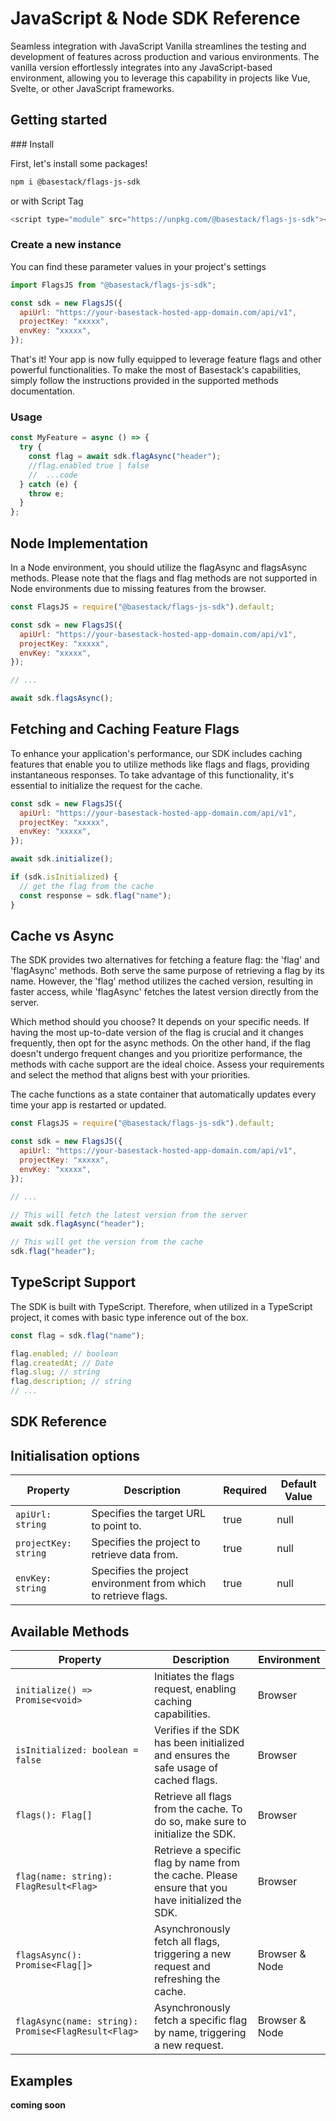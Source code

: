
# JavaScript & Node SDK Reference

Seamless integration with JavaScript Vanilla streamlines the testing and development of features across production and various environments. The vanilla version effortlessly integrates into any JavaScript-based environment, allowing you to leverage this capability in projects like Vue, Svelte, or other JavaScript frameworks.

## Getting started

<Steps>
  ### Install

First, let's install some packages!

```sh copy npm2yarn
npm i @basestack/flags-js-sdk
```

or with Script Tag

```js copy
<script type="module" src="https://unpkg.com/@basestack/flags-js-sdk"></script>
```

### Create a new instance

You can find these parameter values in your project's settings

```js copy filename="main.js"
import FlagsJS from "@basestack/flags-js-sdk";

const sdk = new FlagsJS({
  apiUrl: "https://your-basestack-hosted-app-domain.com/api/v1",
  projectKey: "xxxxx",
  envKey: "xxxxx",
});
```

That's it! Your app is now fully equipped to leverage feature flags and other powerful functionalities. To make the most of Basestack's capabilities, simply follow the instructions provided in the supported methods documentation.

### Usage

```jsx copy filename="main.js"
const MyFeature = async () => {
  try {
    const flag = await sdk.flagAsync("header");
    //flag.enabled true | false
    //  ...code
  } catch (e) {
    throw e;
  }
};
```

</Steps>

## Node Implementation

In a Node environment, you should utilize the flagAsync and flagsAsync methods. Please note that the flags and flag methods are not supported in Node environments due to missing features from the browser.

```js copy filename="main.js"
const FlagsJS = require("@basestack/flags-js-sdk").default;

const sdk = new FlagsJS({
  apiUrl: "https://your-basestack-hosted-app-domain.com/api/v1",
  projectKey: "xxxxx",
  envKey: "xxxxx",
});

// ...

await sdk.flagsAsync();
```

## Fetching and Caching Feature Flags

To enhance your application's performance, our SDK includes caching features that enable you to utilize methods like flags and flags, providing instantaneous responses. To take advantage of this functionality, it's essential to initialize the request for the cache.

```js copy filename="main.js"
const sdk = new FlagsJS({
  apiUrl: "https://your-basestack-hosted-app-domain.com/api/v1",
  projectKey: "xxxxx",
  envKey: "xxxxx",
});

await sdk.initialize();

if (sdk.isInitialized) {
  // get the flag from the cache
  const response = sdk.flag("name");
}
```

## Cache vs Async

The SDK provides two alternatives for fetching a feature flag: the 'flag' and 'flagAsync' methods. Both serve the same purpose of retrieving a flag by its name. However, the 'flag' method utilizes the cached version, resulting in faster access, while 'flagAsync' fetches the latest version directly from the server.

Which method should you choose? It depends on your specific needs. If having the most up-to-date version of the flag is crucial and it changes frequently, then opt for the async methods. On the other hand, if the flag doesn't undergo frequent changes and you prioritize performance, the methods with cache support are the ideal choice. Assess your requirements and select the method that aligns best with your priorities.

<Callout>
  The cache functions as a state container that automatically updates every time
  your app is restarted or updated.
</Callout>

```js copy filename="main.js"
const FlagsJS = require("@basestack/flags-js-sdk").default;

const sdk = new FlagsJS({
  apiUrl: "https://your-basestack-hosted-app-domain.com/api/v1",
  projectKey: "xxxxx",
  envKey: "xxxxx",
});

// ...

// This will fetch the latest version from the server
await sdk.flagAsync("header");

// This will get the version from the cache
sdk.flag("header");
```

## TypeScript Support

The SDK is built with TypeScript. Therefore, when utilized in a TypeScript project, it comes with basic type inference out of the box.

```js copy filename="main.ts"
const flag = sdk.flag("name");

flag.enabled; // boolean
flag.createdAt; // Date
flag.slug; // string
flag.description; // string
// ...
```

## SDK Reference

## Initialisation options

| Property             | Description                                                     | Required | Default Value |
| -------------------- | --------------------------------------------------------------- | -------- | ------------- |
| `apiUrl: string`     | Specifies the target URL to point to.                           | true     | null          |
| `projectKey: string` | Specifies the project to retrieve data from.                    | true     | null          |
| `envKey: string`     | Specifies the project environment from which to retrieve flags. | true     | null          |

## Available Methods

| Property                                            | Description                                                                                       | Environment    |
| --------------------------------------------------- | ------------------------------------------------------------------------------------------------- | -------------- |
| `initialize() => Promise<void>`                     | Initiates the flags request, enabling caching capabilities.                                       | Browser        |
| `isInitialized: boolean = false`                    | Verifies if the SDK has been initialized and ensures the safe usage of cached flags.              | Browser        |
| `flags(): Flag[]`                                   | Retrieve all flags from the cache. To do so, make sure to initialize the SDK.                     | Browser        |
| `flag(name: string): FlagResult<Flag>`              | Retrieve a specific flag by name from the cache. Please ensure that you have initialized the SDK. | Browser        |
| `flagsAsync(): Promise<Flag[]>`                     | Asynchronously fetch all flags, triggering a new request and refreshing the cache.                | Browser & Node |
| `flagAsync(name: string): Promise<FlagResult<Flag>` | Asynchronously fetch a specific flag by name, triggering a new request.                           | Browser & Node |

## Examples

**coming soon**
